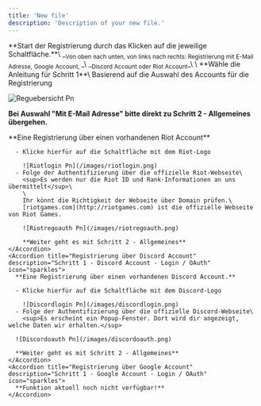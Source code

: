 ```yaml
---
title: 'New file'
description: 'Description of your new file.'
---
```


<Accordion title="Registrierung / Benutzerkonto anlegen" icon="sparkles">
  **Start der Registrierung durch das Klicken auf die jeweilige Schaltfläche.**\
  _<sub>Von oben nach unten, von links nach rechts: Registrierung mit E-Mail Adresse, Google Account, </sub>_\
  _<sub>Discord Account oder Riot Account</sub>_\
  \
  **Wähle die Anleitung für Schritt 1**\
  Basierend auf die Auswahl des Accounts für die Registrierung

  ![Reguebersicht Pn](/images/reguebersicht.png)

  **Bei Auswahl "Mit E-Mail Adresse" bitte direkt zu Schritt 2 - Allgemeines übergehen.**

  <AccordionGroup>
    <Accordion title="Registrierung über Riot Account" description="Schritt 1 - Riot Account - Login / OAuth" icon="sparkles">
      **Eine Registrierung über einen vorhandenen Riot Account**

      - Klicke hierfür auf die Schaltfläche mit dem Riot-Logo

        ![Riotlogin Pn](/images/riotlogin.png)
      - Folge der Authentifizierung über die offizielle Riot-Webseite\
        <sup>Es werden nur die Riot ID und Rank-Informationen an uns übermittelt</sup>\
        \
        Ihr könnt die Richtigkeit der Webseite über Domain prüfen.\
        [riotgames.com](http://riotgames.com) ist die offizielle Webseite von Riot Games.

        ![Riotregoauth Pn](/images/riotregoauth.png)

        **Weiter geht es mit Schritt 2 - Allgemeines**
    </Accordion>
    <Accordion title="Registrierung über Discord Account" description="Schritt 1 - Discord Account - Login / OAuth" icon="sparkles">
      **Eine Registrierung über einen vorhandenen Discord Account.**

      - Klicke hierfür auf die Schaltfläche mit dem Discord-Logo

        ![Discordlogin Pn](/images/discordlogin.png)
      - Folge der Authentifizierung über die offizielle Discord-Webseite\
        <sup>Es erscheint ein Popup-Fenster. Dort wird dir angezeigt, welche Daten wir erhalten.</sup>

      ![Discordoauth Pn](/images/discordoauth.png)

      **Weiter geht es mit Schritt 2 - Allgemeines**
    </Accordion>
    <Accordion title="Registrierung über Google Account" description="Schritt 1 - Google Account - Login / OAuth" icon="sparkles">
      **Funktion aktuell noch nicht verfügbar!**
    </Accordion>
  </AccordionGroup>
</Accordion>